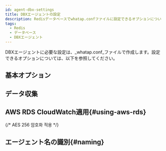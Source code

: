 ```yaml
---
id: agent-dbx-settings
title: DBXエージェントの設定
description: Redisデータベースでwhatap.confファイルに設定できるオプションについて説明します。
tags:
  - Redis
  - データベース
  - DBXエージェント
---
```



DBXエージェントに必要な設定は、_whatap.conf_ファイルで作成します。設定できるオプションについては、以下を参照してください。

## 基本オプション


<Dbagentdbxbasicoption />

## データ収集


<Dbagentsettingdatacollection />

## AWS RDS CloudWatch適用{#using-aws-rds}

<AWSRDSdesc name='db_redis_counter' />


<Dbagentaws />

{/* AES 256 암호화 적용 */}

<Dbaes256encrypt />

## エージェント名の識別{#naming}


<Dbsettingagentnamedetails />


<Dbagentdbxnaming />

